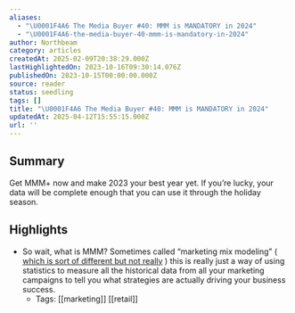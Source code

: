 ```yaml
---
aliases:
  - "\U0001F4A6 The Media Buyer #40: MMM is MANDATORY in 2024"
  - "\U0001F4A6-the-media-buyer-40-mmm-is-mandatory-in-2024"
author: Northbeam
category: articles
createdAt: 2025-02-09T20:38:29.000Z
lastHighlightedOn: 2023-10-16T09:30:14.076Z
publishedOn: 2023-10-15T00:00:00.000Z
source: reader
status: seedling
tags: []
title: "\U0001F4A6 The Media Buyer #40: MMM is MANDATORY in 2024"
updatedAt: 2025-04-12T15:55:15.000Z
url: ''
---
```

## Summary

Get MMM+ now and make 2023 your best year yet. If you’re lucky, your data will be complete enough that you can use it through the holiday season.

## Highlights

- So wait, what is MMM? Sometimes called “marketing mix modeling” ( [which is sort of different but not really](https://info.northbeam.io/e3t/Ctc/UC+113/d2FFQX04/VWFHTS98Nzl6Vm7D2H1Z9MGyW8Ny6Rt54GGTnN3cFw6z3qgyTW8wLKSR6lZ3mHW6CjW897gB32-W8z96hs2PCGF3W9h5VCV1lChWTW6-Z12w5zC7lvW8Z5ssP38qZkZW4ZwwKv2JZmQhW3znqJJ49_VJmW1j5GSN7RbJgDW7MQ4VW67vbm3VLW6_k8hZwS-W63rZ3Q7Htw-jW7Q7fnL6lk1n0W7LvzJ_1RLdFBVltlG38CDRZPW7Q5pJ-7M5RlWW3bHYSf1F3T9YVzjbXR4HNx7ZTfPHN2m-kqYW6plpj35khNXqW8NMr4T6kC25JW2rXm-H1cDQdBW3r9wCr4Zk9gFW57RH-P6KyNz-W7vMV-s6TWHqrW2r5qdy62SLlGW71NNR41t41-FW1SSv624PzRRmW6Zfrf45cjGyNdb5zF404) ) this is really just a way of using statistics to measure all the historical data from all your marketing campaigns to tell you what strategies are actually driving your business success.
    - Tags: [[marketing]] [[retail]]
